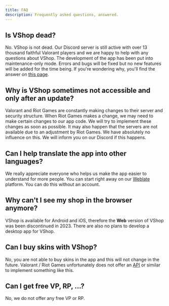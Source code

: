 ```yaml
---
title: FAQ
description: Frequently asked questions, answered.
---
```


## Is VShop dead?

No. VShop is not dead. Our Discord server is still active with over 13 thousand faithful Valorant players and we are happy to help with any questions about VShop.
The development of the app has been put into maintenance-only mode. Errors and bugs will be fixed but no new features will be added for the time being.
If you're wondering why, you'll find the answer on [this page](/distribution-update).

## Why is VShop sometimes not accessible and only after an update?

Valorant and Riot Games are constantly making changes to their server and security structure. When Riot Games makes a change, we may need to make certain changes to our app code. We will try to implement these changes as soon as possible. It may also happen that the servers are not available due to an adjustment by Riot Games. We have absolutely no influence on this. We will inform you on our Discord if this happens.

## Can I help translate the app into other languages?

We really appreciate everyone who helps us make the app easier to understand for more people.
You can start right away on our [Weblate](https://hosted.weblate.org/projects/vshop/mobile/) platform. You can do this without an account.

## Why can't I see my shop in the browser anymore?

VShop is available for Android and iOS, therefore the **Web** version of VShop was been discontinued in 2023.
There are also no plans to develop a desktop app for VShop.

## Can I buy skins with VShop?

No, you are not able to buy skins in the app and this will not change in the future.
Valorant / Riot Games unfortunately does not offer an [API](https://www.ibm.com/topics/api) or similar to implement something like this.

## Can I get free VP, RP, ...?

No, we do not offer any free VP or RP. 
